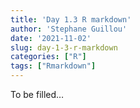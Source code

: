 ```yaml
---
title: 'Day 1.3 R markdown'
author: 'Stephane Guillou'
date: '2021-11-02'
slug: day-1-3-r-markdown
categories: ["R"]
tags: ["Rmarkdown"]
---
```


To be filled...